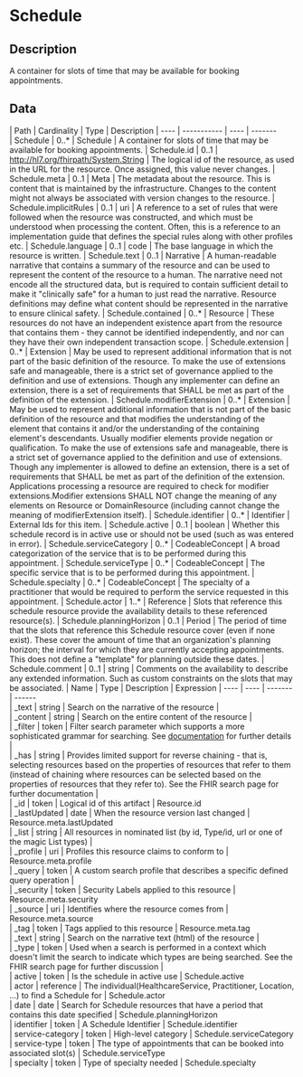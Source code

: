 
  # Schedule
 ## Description 
 A container for slots of time that may be available for booking appointments. 

  ## Data
  <Tabs> <TabItem value="structure" label="Structure">
   | Path | Cardinality | Type | Description
  | ---- | ----------- | ---- | -------  
 | Schedule | 0..* | Schedule | A container for slots of time that may be available for booking appointments. 
 | Schedule.id | 0..1 | http://hl7.org/fhirpath/System.String | The logical id of the resource, as used in the URL for the resource. Once assigned, this value never changes. 
 | Schedule.meta | 0..1 | Meta | The metadata about the resource. This is content that is maintained by the infrastructure. Changes to the content might not always be associated with version changes to the resource. 
 | Schedule.implicitRules | 0..1 | uri | A reference to a set of rules that were followed when the resource was constructed, and which must be understood when processing the content. Often, this is a reference to an implementation guide that defines the special rules along with other profiles etc. 
 | Schedule.language | 0..1 | code | The base language in which the resource is written. 
 | Schedule.text | 0..1 | Narrative | A human-readable narrative that contains a summary of the resource and can be used to represent the content of the resource to a human. The narrative need not encode all the structured data, but is required to contain sufficient detail to make it "clinically safe" for a human to just read the narrative. Resource definitions may define what content should be represented in the narrative to ensure clinical safety. 
 | Schedule.contained | 0..* | Resource | These resources do not have an independent existence apart from the resource that contains them - they cannot be identified independently, and nor can they have their own independent transaction scope. 
 | Schedule.extension | 0..* | Extension | May be used to represent additional information that is not part of the basic definition of the resource. To make the use of extensions safe and manageable, there is a strict set of governance  applied to the definition and use of extensions. Though any implementer can define an extension, there is a set of requirements that SHALL be met as part of the definition of the extension. 
 | Schedule.modifierExtension | 0..* | Extension | May be used to represent additional information that is not part of the basic definition of the resource and that modifies the understanding of the element that contains it and/or the understanding of the containing element's descendants. Usually modifier elements provide negation or qualification. To make the use of extensions safe and manageable, there is a strict set of governance applied to the definition and use of extensions. Though any implementer is allowed to define an extension, there is a set of requirements that SHALL be met as part of the definition of the extension. Applications processing a resource are required to check for modifier extensions.Modifier extensions SHALL NOT change the meaning of any elements on Resource or DomainResource (including cannot change the meaning of modifierExtension itself). 
 | Schedule.identifier | 0..* | Identifier | External Ids for this item. 
 | Schedule.active | 0..1 | boolean | Whether this schedule record is in active use or should not be used (such as was entered in error). 
 | Schedule.serviceCategory | 0..* | CodeableConcept | A broad categorization of the service that is to be performed during this appointment. 
 | Schedule.serviceType | 0..* | CodeableConcept | The specific service that is to be performed during this appointment. 
 | Schedule.specialty | 0..* | CodeableConcept | The specialty of a practitioner that would be required to perform the service requested in this appointment. 
 | Schedule.actor | 1..* | Reference | Slots that reference this schedule resource provide the availability details to these referenced resource(s). 
 | Schedule.planningHorizon | 0..1 | Period | The period of time that the slots that reference this Schedule resource cover (even if none exist). These  cover the amount of time that an organization's planning horizon; the interval for which they are currently accepting appointments. This does not define a "template" for planning outside these dates. 
 | Schedule.comment | 0..1 | string | Comments on the availability to describe any extended information. Such as custom constraints on the slots that may be associated. 
</TabItem>
 <TabItem value="searchparameter" label="Search Parameters">
   | Name | Type | Description  | Expression 
    | ---- | ---- | ------- | ------  
 | _text | string | Search on the narrative of the resource |   
 | _content | string | Search on the entire content of the resource |   
 | _filter | token | Filter search parameter which supports a more sophisticated grammar for searching. See [documentation](search_filter.html) for further details |   
 | _has | string | Provides limited support for reverse chaining - that is, selecting resources based on the properties of resources that refer to them (instead of chaining where resources can be selected based on the properties of resources that they refer to). See the FHIR search page for further documentation |   
 | _id | token | Logical id of this artifact | Resource.id  
 | _lastUpdated | date | When the resource version last changed | Resource.meta.lastUpdated  
 | _list | string | All resources in nominated list (by id, Type/id, url or one of the magic List types) |   
 | _profile | uri | Profiles this resource claims to conform to | Resource.meta.profile  
 | _query | token | A custom search profile that describes a specific defined query operation |   
 | _security | token | Security Labels applied to this resource | Resource.meta.security  
 | _source | uri | Identifies where the resource comes from | Resource.meta.source  
 | _tag | token | Tags applied to this resource | Resource.meta.tag  
 | _text | string | Search on the narrative text (html) of the resource |   
 | _type | token | Used when a search is performed in a context which doesn't limit the search to indicate which types are being searched. See the FHIR search page for further discussion |   
 | active | token | Is the schedule in active use | Schedule.active  
 | actor | reference | The individual(HealthcareService, Practitioner, Location, ...) to find a Schedule for | Schedule.actor  
 | date | date | Search for Schedule resources that have a period that contains this date specified | Schedule.planningHorizon  
 | identifier | token | A Schedule Identifier | Schedule.identifier  
 | service-category | token | High-level category | Schedule.serviceCategory  
 | service-type | token | The type of appointments that can be booked into associated slot(s) | Schedule.serviceType  
 | specialty | token | Type of specialty needed | Schedule.specialty  

</TabItem>
</Tabs>